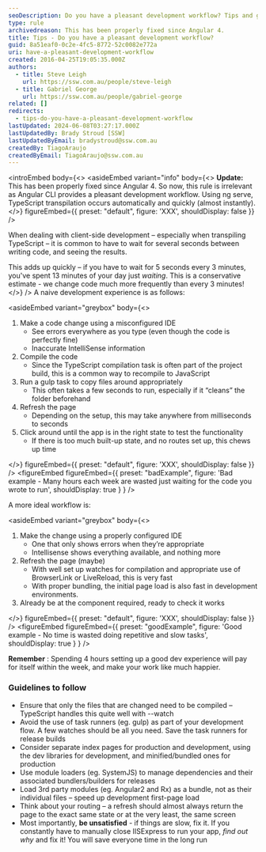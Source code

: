 ```yaml
---
seoDescription: Do you have a pleasant development workflow? Tips and guidelines to ensure efficient coding and reduce waiting time.
type: rule
archivedreason: This has been properly fixed since Angular 4.
title: Tips - Do you have a pleasant development workflow?
guid: 8a51eaf0-0c2e-4fc5-8772-52c0082e772a
uri: have-a-pleasant-development-workflow
created: 2016-04-25T19:05:35.000Z
authors:
  - title: Steve Leigh
    url: https://ssw.com.au/people/steve-leigh
  - title: Gabriel George
    url: https://ssw.com.au/people/gabriel-george
related: []
redirects:
  - tips-do-you-have-a-pleasant-development-workflow
lastUpdated: 2024-06-08T03:27:17.000Z
lastUpdatedBy: Brady Stroud [SSW]
lastUpdatedByEmail: bradystroud@ssw.com.au
createdBy: TiagoAraujo
createdByEmail: TiagoAraujo@ssw.com.au
---
```


<introEmbed
  body={<>
<asideEmbed
  variant="info"
  body={<>
    **Update:** This has been properly fixed since Angular 4. So now, this rule is irrelevant as Angular CLI provides a pleasant development workflow. Using ng serve, TypeScript transpilation occurs automatically and quickly (almost instantly).
  </>}
  figureEmbed={{
    preset: "default",
    figure: 'XXX',
    shouldDisplay: false
  }}
/>

When dealing with client-side development – especially when transpiling TypeScript – it is common to have to wait for several seconds between writing code, and seeing the results.

This adds up quickly – if you have to wait for 5 seconds every 3 minutes, you've spent 13 minutes of your day just _waiting_. This is a conservative estimate - we change code much more frequently than every 3 minutes!
  </>}
/>
A naive development experience is as follows:

<asideEmbed
  variant="greybox"
  body={<>
    
1. Make a code change using a misconfigured IDE
   - See errors everywhere as you type (even though the code is perfectly fine)
   - Inaccurate IntelliSense information
2. Compile the code
   - Since the TypeScript compilation task is often part of the project build, this is a common way to recompile to JavaScript
3. Run a gulp task to copy files around appropriately
   - This often takes a few seconds to run, especially if it “cleans” the folder beforehand
4. Refresh the page
   - Depending on the setup, this may take anywhere from milliseconds to seconds
5. Click around until the app is in the right state to test the functionality
   - If there is too much built-up state, and no routes set up, this chews up time

  </>}
  figureEmbed={{
    preset: "default",
    figure: 'XXX',
    shouldDisplay: false
  }}
/>
<figureEmbed figureEmbed={{
  preset: "badExample",
  figure: 'Bad example - Many hours each week are wasted just waiting for the code you wrote to run',
  shouldDisplay: true
} } />


A more ideal workflow is:

<asideEmbed
  variant="greybox"
  body={<>
    
1. Make the change using a properly configured IDE
   - One that only shows errors when they’re appropriate
   - Intellisense shows everything available, and nothing more
2. Refresh the page (maybe)
   - With well set up watches for compilation and appropriate use of BrowserLink or LiveReload, this is very fast
   - With proper bundling, the initial page load is also fast in development environments.
3. Already be at the component required, ready to check it works

  </>}
  figureEmbed={{
    preset: "default",
    figure: 'XXX',
    shouldDisplay: false
  }}
/>
<figureEmbed figureEmbed={{
  preset: "goodExample",
  figure: 'Good example - No time is wasted doing repetitive and slow tasks',
  shouldDisplay: true
} } />


**Remember** : Spending 4 hours setting up a good dev experience will pay for itself within the week, and make your work like much happier.

### Guidelines to follow

- Ensure that only the files that are changed need to be compiled – TypeScript handles this quite well with --watch
- Avoid the use of task runners (eg. gulp) as part of your development flow. A few watches should be all you need. Save the task runners for release builds
- Consider separate index pages for production and development, using the dev libraries for development, and minified/bundled ones for production
- Use module loaders (eg. SystemJS) to manage dependencies and their associated bundlers/builders for releases
- Load 3rd party modules (eg. Angular2 and Rx) as a bundle, not as their individual files – speed up development first-page load
- Think about your routing – a refresh should almost always return the page to the exact same state or at the very least, the same screen
- Most importantly, **be unsatisfied** - if things are slow, fix it. If you constantly have to manually close IISExpress to run your app, _find out why_ and fix it! You will save everyone time in the long run
